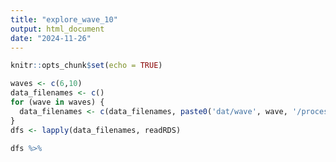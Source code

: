 ```yaml
---
title: "explore_wave_10"
output: html_document
date: "2024-11-26"
---
```


```r
knitr::opts_chunk$set(echo = TRUE)
```

```r
waves <- c(6,10)
data_filenames <- c()
for (wave in waves) {
  data_filenames <- c(data_filenames, paste0('dat/wave', wave, '/processed_wave_', wave, '.rds'))
}
dfs <- lapply(data_filenames, readRDS)
```

```r
dfs %>%
```

